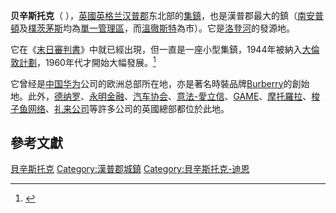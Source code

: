 {{Expand English|Basinstoke}}
{{infobox UK place
|中文名 = 貝辛斯托克
|official_name =Basingstoke
|country = 英格蘭
|latitude = 51.2667
|longitude =   -1.0876
|population = 83662|static_image_name =           Basingstoke montage.png
|population_ref = （2010年估計，只計無民政教區地區，周邊地區不計入）<ref name="hantsgovfactsandfigures">{{cite web | year = 2010 | url = http://www3.hants.gov.uk/parish_total_level_forecast_2010.xls | title = Parish total level forecast: (unparished area) Basingstoke & Deane | publisher = Hampshire County Council | accessdate = 2011-10-24 | archiveurl = http://webarchive.nationalarchives.gov.uk/20111006061731/http://www3.hants.gov.uk/parish_total_level_forecast_2010.xls | archivedate = 2011-10-06 | dead-url = yes }}</ref>
|shire_district = [[貝辛斯托克-迪恩區|貝辛斯托克-迪恩區]]
|shire_county =  [[漢普郡|漢普郡]]
|region = 東南英格蘭
|constituency_westminster =    [[貝辛斯托克_(英國國會選區)|貝辛斯托克]]
|post_town =   BASINGSTOKE
|postcode_area =  RG
|postcode_district =   RG21, RG22, RG23, RG24
|dial_code =    01256
|os_grid_reference =  SU637523
|website =   http://www.basingstoke.gov.uk/
}}
'''贝辛斯托克'''（{{lang-en|Basingstoke}} {{IPAc-en|ˈ|b|eɪ|z|ɪ|ŋ|s|t|əʊ|k}} {{respell|BAY|zing|stohk}}），[[英國|英國]][[英格兰|英格兰]][[汉普郡|汉普郡]]东北部的[[集鎮|集鎮]]，也是漢普郡最大的鎮（[[南安普頓|南安普頓]]及[[樸茨茅斯|樸茨茅斯]]均為[[單一管理區|單一管理區]]，而[[溫徹斯特|溫徹斯特]]為市）。它是[[洛登河|洛登河]]的發源地。

它在《[[末日審判書|末日審判書]]》中就已經出現，但一直是一座小型集鎮，1944年被納入[[大倫敦計劃|大倫敦計劃]]，1960年代才開始大幅發展。<ref>{{cite book | last = Stokes | first = Eric | title = Basingstoke – Expanding Town | publisher = The Workers' Educational Association | year = 1980 | page = 15}}</ref>

它曾经是[[中国|中国]][[华为|华为]]公司的欧洲总部所在地，亦是著名時裝品牌[[Burberry|Burberry]]的創始地。此外，[[德纳罗|德纳罗]]、[[永明金融|永明金融]]、[[汽车协会|汽车协会]]、[[意法-愛立信|意法-愛立信]]、[[遊戲_(零售商)|GAME]]、[[摩托羅拉|摩托羅拉]]、[[梭子鱼网络|梭子鱼网络]]、[[礼来公司|礼来公司]]等許多公司的英國總部都位於此地。

== 參考文獻 ==
{{reflist}}

{{Authority control}}
[[Category:貝辛斯托克|]]
[[Category:漢普郡城鎮|Category:漢普郡城鎮]]
[[Category:貝辛斯托克-迪恩|Category:貝辛斯托克-迪恩]]